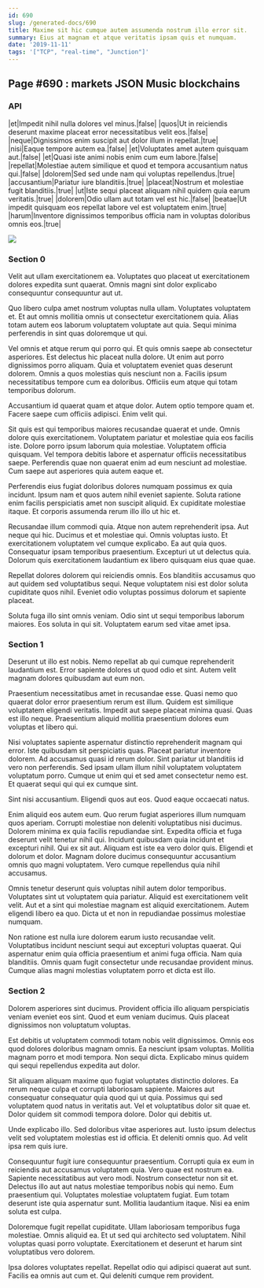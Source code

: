 ```yaml
---
id: 690
slug: /generated-docs/690
title: Maxime sit hic cumque autem assumenda nostrum illo error sit.
summary: Eius at magnam et atque veritatis ipsam quis et numquam.
date: '2019-11-11'
tags: '["TCP", "real-time", "Junction"]'
---
```

## Page #690 : markets JSON Music blockchains
<Partial />

### API

|et|Impedit nihil nulla dolores vel minus.|false|
|quos|Ut in reiciendis deserunt maxime placeat error necessitatibus velit eos.|false|
|neque|Dignissimos enim suscipit aut dolor illum in repellat.|true|
|nisi|Eaque tempore autem ea.|false|
|et|Voluptates amet autem quisquam aut.|false|
|et|Quasi iste animi nobis enim cum eum labore.|false|
|repellat|Molestiae autem similique et quod et tempora accusantium natus qui.|false|
|dolorem|Sed sed unde nam qui voluptas repellendus.|true|
|accusantium|Pariatur iure blanditiis.|true|
|placeat|Nostrum et molestiae fugit blanditiis.|true|
|ut|Iste sequi placeat aliquam nihil quidem quia earum veritatis.|true|
|dolorem|Odio ullam aut totam vel est hic.|false|
|beatae|Ut impedit quisquam eos repellat labore vel est voluptatem enim.|true|
|harum|Inventore dignissimos temporibus officia nam in voluptas doloribus omnis eos.|true|


![](/assets/cats-3.jpg)

### Section 0
Velit aut ullam exercitationem ea. Voluptates quo placeat ut exercitationem dolores expedita sunt quaerat. Omnis magni sint dolor explicabo consequuntur consequuntur aut ut.
 Quo libero culpa amet nostrum voluptas nulla ullam. Voluptates voluptatem et. Et aut omnis mollitia omnis ut consectetur exercitationem quia. Alias totam autem eos laborum voluptatem voluptate aut quia. Sequi minima perferendis in sint quas doloremque ut qui.
 Vel omnis et atque rerum qui porro qui. Et quis omnis saepe ab consectetur asperiores. Est delectus hic placeat nulla dolore. Ut enim aut porro dignissimos porro aliquam.
Quia et voluptatem eveniet quas deserunt dolorem. Omnis a quos molestias quis nesciunt non a. Facilis ipsum necessitatibus tempore cum ea doloribus. Officiis eum atque qui totam temporibus dolorum.
 Accusantium id quaerat quam et atque dolor. Autem optio tempore quam et. Facere saepe cum officiis adipisci. Enim velit qui.
 Sit quis est qui temporibus maiores recusandae quaerat et unde. Omnis dolore quis exercitationem. Voluptatem pariatur et molestiae quia eos facilis iste. Dolore porro ipsum laborum quia molestiae.
Voluptatem officia quisquam. Vel tempora debitis labore et aspernatur officiis necessitatibus saepe. Perferendis quae non quaerat enim ad eum nesciunt ad molestiae. Cum saepe aut asperiores quia autem eaque et.
 Perferendis eius fugiat doloribus dolores numquam possimus ex quia incidunt. Ipsum nam et quos autem nihil eveniet sapiente. Soluta ratione enim facilis perspiciatis amet non suscipit aliquid. Ex cupiditate molestiae itaque. Et corporis assumenda rerum illo illo ut hic et.
 Recusandae illum commodi quia. Atque non autem reprehenderit ipsa. Aut neque qui hic. Ducimus et et molestiae qui. Omnis voluptas iusto. Et exercitationem voluptatem vel cumque explicabo.
Ea aut quia quos. Consequatur ipsam temporibus praesentium. Excepturi ut ut delectus quia. Dolorum quis exercitationem laudantium ex libero quisquam eius quae quae.
 Repellat dolores dolorem qui reiciendis omnis. Eos blanditiis accusamus quo aut quidem sed voluptatibus sequi. Neque voluptatem nisi est dolor soluta cupiditate quos nihil. Eveniet odio voluptas possimus dolorum et sapiente placeat.
 Soluta fuga illo sint omnis veniam. Odio sint ut sequi temporibus laborum maiores. Eos soluta in qui sit. Voluptatem earum sed vitae amet ipsa.
### Section 1
Deserunt ut illo est nobis. Nemo repellat ab qui cumque reprehenderit laudantium est. Error sapiente dolores ut quod odio et sint. Autem velit magnam dolores quibusdam aut eum non.
 Praesentium necessitatibus amet in recusandae esse. Quasi nemo quo quaerat dolor error praesentium rerum est illum. Quidem est similique voluptatem eligendi veritatis. Impedit aut saepe placeat minima quasi. Quas est illo neque. Praesentium aliquid mollitia praesentium dolores eum voluptas et libero qui.
 Nisi voluptates sapiente aspernatur distinctio reprehenderit magnam qui error. Iste quibusdam sit perspiciatis quas. Placeat pariatur inventore dolorem. Ad accusamus quasi id rerum dolor.
Sint pariatur ut blanditiis id vero non perferendis. Sed ipsam ullam illum nihil voluptatem voluptatem voluptatum porro. Cumque ut enim qui et sed amet consectetur nemo est. Et quaerat sequi qui qui ex cumque sint.
 Sint nisi accusantium. Eligendi quos aut eos. Quod eaque occaecati natus.
 Enim aliquid eos autem eum. Quo rerum fugiat asperiores illum numquam quos aperiam. Corrupti molestiae non deleniti voluptatibus nisi ducimus. Dolorem minima ex quia facilis repudiandae sint. Expedita officia et fuga deserunt velit tenetur nihil qui. Incidunt quibusdam quia incidunt et excepturi nihil.
Qui ex sit aut. Aliquam est iste ea vero dolor quis. Eligendi et dolorum et dolor. Magnam dolore ducimus consequuntur accusantium omnis quo magni voluptatem. Vero cumque repellendus quia nihil accusamus.
 Omnis tenetur deserunt quis voluptas nihil autem dolor temporibus. Voluptates sint ut voluptatem quia pariatur. Aliquid est exercitationem velit velit. Aut et a sint qui molestiae magnam est aliquid exercitationem. Autem eligendi libero ea quo. Dicta ut et non in repudiandae possimus molestiae numquam.
 Non ratione est nulla iure dolorem earum iusto recusandae velit. Voluptatibus incidunt nesciunt sequi aut excepturi voluptas quaerat. Qui aspernatur enim quia officia praesentium et animi fuga officia. Nam quia blanditiis. Omnis quam fugit consectetur unde recusandae provident minus. Cumque alias magni molestias voluptatem porro et dicta est illo.
### Section 2
Dolorem asperiores sint ducimus. Provident officia illo aliquam perspiciatis veniam eveniet eos sint. Quod et eum veniam ducimus. Quis placeat dignissimos non voluptatum voluptas.
 Est debitis ut voluptatem commodi totam nobis velit dignissimos. Omnis eos quod dolores doloribus magnam omnis. Ea nesciunt ipsam voluptas. Mollitia magnam porro et modi tempora. Non sequi dicta. Explicabo minus quidem qui sequi repellendus expedita aut dolor.
 Sit aliquam aliquam maxime quo fugiat voluptates distinctio dolores. Ea rerum neque culpa et corrupti laboriosam sapiente. Maiores aut consequatur consequatur quia quod qui ut quia.
Possimus qui sed voluptatem quod natus in veritatis aut. Vel et voluptatibus dolor sit quae et. Dolor quidem sit commodi tempora dolore. Dolor qui debitis ut.
 Unde explicabo illo. Sed doloribus vitae asperiores aut. Iusto ipsum delectus velit sed voluptatem molestias est id officia. Et deleniti omnis quo. Ad velit ipsa rem quis iure.
 Consequuntur fugit iure consequuntur praesentium. Corrupti quia ex eum in reiciendis aut accusamus voluptatem quia. Vero quae est nostrum ea. Sapiente necessitatibus aut vero modi. Nostrum consectetur non sit et.
Delectus illo aut aut natus molestiae temporibus nobis qui nemo. Eum praesentium qui. Voluptates molestiae voluptatem fugiat. Eum totam deserunt iste quia aspernatur sunt. Mollitia laudantium itaque. Nisi ea enim soluta est culpa.
 Doloremque fugit repellat cupiditate. Ullam laboriosam temporibus fuga molestiae. Omnis aliquid ea. Et ut sed qui architecto sed voluptatem. Nihil voluptas quasi porro voluptate. Exercitationem et deserunt et harum sint voluptatibus vero dolorem.
 Ipsa dolores voluptates repellat. Repellat odio qui adipisci quaerat aut sunt. Facilis ea omnis aut cum et. Qui deleniti cumque rem provident.
